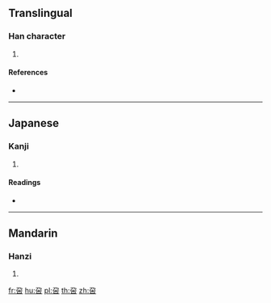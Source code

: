 {{character info/new}}
==Translingual==

===Han character===
{{Han char|rn=30|rad=口|as=04|sn=7|four=|canj=NSJR|ids=⿱乃古}}

# {{defn|Han|sort=口04}}

====References====
* {{Han ref|kx=0181.060|dkj=03389|dj=0399.030|hdz=10597.010|uh=5444|ud=21572}}

----

==Japanese==

===Kanji===
{{ja-kanji|grade=|rs=口04}}

# {{defn|lang=ja|sort=口04}}

====Readings====
* {{ja-readings|on=[[こく]] (koku)|kun=}}

----

==Mandarin==

===Hanzi===
{{cmn-hanzi|pin=[[gé]] ([[ge2]])|wg=ko<sup>2</sup>}}

# {{defn|lang=cmn|sort=口04}}

[[fr:呄]]
[[hu:呄]]
[[pl:呄]]
[[th:呄]]
[[zh:呄]]